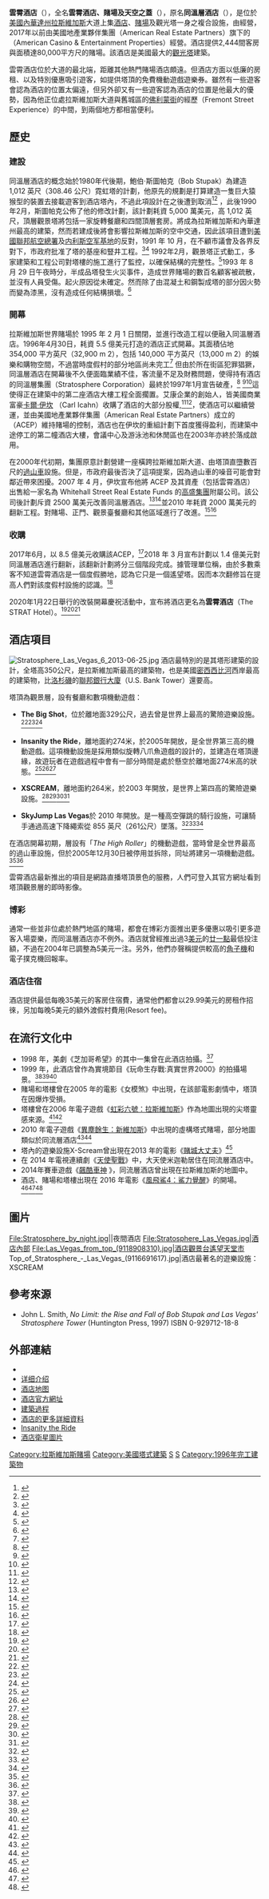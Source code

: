 {{Infobox building
|name = 雲霄酒店<br /><small>The STRAT</small>|
|logo = The Strat logo.png
|logo_caption = 
|image = Aerial view Casino Stratosphere LAS 09 2017 4912.jpg
|caption = 2017年的雲霄酒店
|altitude =
|cost={{US$|70 million}}
|groundbreaking_date = 1991年
|start_date =1992年
| topped_out_date     = 1995年
|opened_date = 1996年4月30日
|floor_area = 
|address = 2000 South 賭城大道
|location = 美國[[拉斯維加斯|拉斯維加斯]]
|building_type = [[觀光塔|觀光塔]]
|coordinates = {{Coord|36.147386|-115.155389|region:US-NV_type:landmark|display=inline,title}}
|antenna_spire = {{Convert|1149|ft|1|abbr=on}}
|floor_count = 
|status = 
|est_completion = 
|architect = Ned Baldwin
|developer = 鮑伯·斯圖帕克（Bob Stupak）
|elevator_count = 
|main_contractor = 
|architecture_firm = 
|structural_engineer = 
|services_engineer = 
|civil_engineer = 
|url = 
|references = 
|module={{Infobox casino
|embed=yes
|name        = 其他資訊
|mapframe=no
|rooms       = 2,427
|theme =
|date_opened = 
|space_gaming= {{convert|80000|sqft|abbr=on}}
|attractions = {{hlist|[[Big_Shot_(ride)|Big Shot]]|[[Insanity_(ride)|Insanity]]|[[X-Scream|X-Scream]]|[[SkyJump_Las_Vegas|SkyJump]]}}
|shows       = ''Viva Las Vegas'' (1996–2006)<br>''American Superstars'' (1996–2011)<br>''Bite'' (2004–12)<br>''Pin Up'' (2013–17)<br>''MJ Live''<br>''Celstia''
|notable_restaurants = {{hlist|Top of the World|McCall's Heartland Grill|Roxy's Diner}}
|owner       = {{link-en|金色娛樂|Golden Entertainment}}
|casino_type = 陸地
|renovations = 2000–01, 2004, 2010–12, 2018–20
|names_pre   = 同溫層酒店
|coordinates = 
|website     = {{URL|thestrat.com}}
}}}}
'''雲霄酒店'''（{{lang-en|The STRAT}}），全名'''雲霄酒店、賭場及天空之蓋'''（{{lang|en|The Strat Hotel, Casino and SkyPod}}），原名'''同溫層酒店'''（{{lang|en|Stratosphere Las Vegas}}），是位於[[美國|美國]][[內華達州|內華達州]][[拉斯維加斯|拉斯維加斯]]大道上集[[酒店|酒店]]、[[賭場|賭場]]及觀光塔一身之複合設施，由{{link-en|金色娛樂|Golden Entertainment}}經營，2017年以前由美國地產業夥伴集團（American Real Estate Partners）旗下的{{link-en|美國賭場及娛樂集團|American Casino & Entertainment Properties}}（American Casino & Entertainment Properties）經營。酒店提供2,444間客房與面積達80,000平方尺的賭場。該酒店是美國最大的[[觀光塔|觀光塔]]建築。

雲霄酒店位於大道的最北端，距離其他熱門賭場酒店頗遠。但酒店方面以低廉的房租、以及特別優惠吸引遊客，如提供塔頂的免費機動遊戲遊樂券。雖然有一些遊客會認為酒店的位置太偏遠，但另外卻又有一些遊客認為酒店的位置是他最大的優勢，因為他正位處拉斯維加斯大道與舊城區的[[佛利蒙街|佛利蒙街]]的經歷（Fremont Street Experience）的中間，到兩個地方都相當便利。

== 歷史 ==
=== 建設===
同溫層酒店的概念始於1980年代後期，鮑伯·斯圖帕克（Bob Stupak）為{{link-en|拉斯維加斯世界賭場|Vegas World}}建造 1,012 英尺（308.46 公尺）霓虹塔的計劃，他原先的規劃是打算建造一隻巨大猿猴型的裝置去接載遊客到酒店塔內，不過此項設計在之後遭到取消<ref name="Landmark">{{cite news|title=Stupak wants a landmark|url=https://www.newspapers.com/clip/9617823/reno_gazettejournal/|access-date=2017-03-20|work=[[Reno_Gazette-Journal|Reno Gazette-Journal]]|date=1989-10-07|archive-date=2017-03-21|archive-url=https://web.archive.org/web/20170321082939/https://www.newspapers.com/clip/9617823/reno_gazettejournal/|dead-url=no}}</ref><ref name="Sign">{{cite news|title=Vegas council turns down sign ordinance|url=https://www.newspapers.com/clip/9617842/reno_gazettejournal/|access-date=2017-03-20|work=Reno Gazette-Journal|date=1989-10-20|archive-date=2017-03-21|archive-url=https://web.archive.org/web/20170321084724/https://www.newspapers.com/clip/9617842/reno_gazettejournal/|dead-url=no}}</ref> ，此後1990年2月，斯圖帕克公佈了他的修改計劃，該計劃耗資 5,000 萬美元，高 1,012 英尺，頂層觀景塔將包括一家旋轉餐廳和四間頂層套房。將成為拉斯維加斯和內華達州最高的建築，然而若建成後將會影響拉斯維加斯的空中交通，因此該項目遭到[[美國聯邦航空總署|美國聯邦航空總署]]及[[内利斯空军基地|内利斯空军基地]]的反對，1991 年 10 月，在不顧市議會及各界反對下，市政府批准了塔的基座和豎井工程。<ref name=Breakfast>{{cite news|last=Carter|first=Geoff|title=Tourists For Breakfast: Designing Vegas|url=http://www.lasvegasweekly.com/2002/04_11/art_tfb.html|work=[[Las_Vegas_Weekly|Las Vegas Weekly]]|date=April 2002|archive-url=https://web.archive.org/web/20020621082703/http://www.lasvegasweekly.com/2002/04_11/art_tfb.html|archive-date=2002-06-21}}</ref><ref>{{cite news |last=Winsa |first=Patty |title=CN Tower built to last |url=https://www.thestar.com/news/gta/2014/02/23/cn_tower_built_to_last.html |access-date=2019-07-18 |work=[[Toronto_Star|Toronto Star]] |date=2014-02-23 |archive-date=2021-09-28 |archive-url=https://web.archive.org/web/20210928100248/https://www.thestar.com/news/gta/2014/02/23/cn_tower_built_to_last.html |dead-url=no }}</ref> 1992年2月，觀景塔正式動工，多家建築和工程公司對塔樓的施工進行了監控，以確保結構的完整性。<ref name="BattleCreek">{{cite news|title=Fire engulfs observation tower|url=https://www.newspapers.com/clip/9618662/battle_creek_enquirer/|access-date=2017-03-20|agency=Associated Press|date=1993-08-30|archive-date=2017-03-21|archive-url=https://web.archive.org/web/20170321084721/https://www.newspapers.com/clip/9618662/battle_creek_enquirer/|dead-url=no}}</ref>1993 年 8 月 29 日午夜時分，半成品塔發生火災事件，造成世界賭場的數百名顧客被疏散，並沒有人員受傷。起火原因從未確定。然而除了由混凝土和鋼製成塔的部分因火勢而變為漆黑，沒有造成任何結構損壞。<ref name="Rained">{{cite web |author=Elizabeth Holland and Steve Sebelius |url=http://www.lasvegassun.com/news/1993/aug/30/tower-fire-rained-debris/ |title=Tower fire rained debris |website=Las Vegas Sun |date=1993-08-30 |access-date=2016-03-12 |archive-date=2021-09-28 |archive-url=https://web.archive.org/web/20210928100250/https://lasvegassun.com/news/1993/aug/30/tower-fire-rained-debris/ |dead-url=no }}</ref>

===開幕===
拉斯維加斯世界賭場於 1995 年 2 月 1 日關閉，並進行改造工程以便融入同溫層酒店。1996年4月30日，耗資 5.5 億美元打造的酒店正式開幕。其面積佔地 354,000 平方英尺（32,900 m 2），包括 140,000 平方英尺（13,000 m 2）的娛樂和購物空間，不過當時度假村的部分地區尚未完工<ref>{{cite news |title=Workers dismantling crane |url=https://www.newspapers.com/newspage/477284277/ |work=Elko Daily Free Press |date=1995-10-11 |access-date=2019-07-27 |via=Newspapers.com |url-access=subscription |archive-date=2021-09-28 |archive-url=https://web.archive.org/web/20210928100249/https://www.newspapers.com/newspage/477284277/ |dead-url=no }}</ref> 但由於所在街區犯罪猖獗，同溫層酒店在開幕後不久便面臨業績不佳，客流量不足及財務問題，使得持有酒店的同溫層集團（Stratosphere Corporation）最終於1997年1月宣告破產，<ref>{{cite news |last=Steinhauer |first=Adam |title=Cash flow continues poor pace |url=http://www.lvrj.com/lvrj_home/1997/Mar-18-Tue-1997/business/5049631.html |work=Las Vegas Review-Journal |date=1997-03-18 |archive-url=https://web.archive.org/web/19991130003851/http://www.lvrj.com/lvrj_home/1997/Mar-18-Tue-1997/business/5049631.html |archive-date=1999-11-30}}</ref> <ref>{{cite news |last=Berns |first=Dave |title=Nasdaq to drop Stratosphere stock |url=http://www.lvrj.com/lvrj_home/1997/Apr-03-Thu-1997/business/5141699.html |work=Las Vegas Review-Journal |date=1997-04-03 |archive-url=https://web.archive.org/web/20000917213859/http://www.lvrj.com/lvrj_home/1997/Apr-03-Thu-1997/business/5141699.html |archive-date=2000-09-17}}</ref><ref>{{cite news |last=Steinhauer |first=Adam |title=Nasdaq removes Stratosphere listing |url=http://www.lvrj.com/lvrj_home/1997/May-01-Thu-1997/business/5301458.html |work=Las Vegas Review-Journal |date=1997-05-01 |archive-url=https://web.archive.org/web/20000916182234/http://www.lvrj.com/lvrj_home/1997/May-01-Thu-1997/business/5301458.html |archive-date=2000-09-16}}</ref>這使得正在建築中的第二座酒店大樓工程全面擱置。艾康企業的創始人，皆美國商業富豪[[卡尔·伊坎|卡爾‧伊坎]] （Carl Icahn）收購了酒店的大部分股權,<ref name=IcahnTower>{{cite news |last=Berns |first=Dave |title=Icahn could tower over Stratosphere |url=http://www.lvrj.com/lvrj_home/1997/Jun-27-Fri-1997/business/5620054.html |work=Las Vegas Review-Journal |date=1997-06-27 |archive-url=https://web.archive.org/web/19991011084321/http://www.lvrj.com/lvrj_home/1997/Jun-27-Fri-1997/business/5620054.html |archive-date=1999-10-11}}</ref><ref>{{cite news |last=Berns |first=Dave |title=Bond play timely for Icahn |url=http://www.lvrj.com/lvrj_home/1997/Jun-30-Mon-1997/business/5628000.html |work=Las Vegas Review-Journal |archive-url=https://web.archive.org/web/19970720115436/http://www.lvrj.com/lvrj_home/1997/Jun-30-Mon-1997/business/5628000.html |archive-date=1997-07-20}}</ref>，使酒店可以繼續營運，並由美國地產業夥伴集團（American Real Estate Partners）成立的{{link-en|美國賭場及娛樂集團|American Casino & Entertainment Properties}}（ACEP）維持賭場的控制，酒店也在伊坎的重組計劃下首度獲得盈利，而建築中途停工的第二幢酒店大樓，會議中心及游泳池和休閒區也在2003年亦終於落成啟用。

在2000年代初期，集團原意計劃營建一座橫跨拉斯維加斯大道、由塔頂直墮數百尺的[[過山車|過山車]]設施。但是，市政府最後否決了這項提案，因為過山車的噪音可能會對鄰近帶來困擾。2007 年 4 月，伊坎宣布他將 ACEP 及其資產（包括雲霄酒店）出售給一家名為 Whitehall Street Real Estate Funds 的[[高盛集團|高盛集團]]附屬公司。該公司後計劃斥資 2500 萬美元改善同溫層酒店。<ref>{{cite news |title=Icahn sells Southern Nevada casinos |url=https://www.reviewjournal.com/news/icahn-sells-southern-nevada-casinos/ |access-date=2020-12-16 |work=Las Vegas Review-Journal |date=2007-04-24 |archive-date=2021-10-15 |archive-url=https://web.archive.org/web/20211015031021/https://www.reviewjournal.com/news/icahn-sells-southern-nevada-casinos/ |dead-url=no }}</ref><ref>{{cite news |title=Deal with sky-high potential |url=https://www.reviewjournal.com/business/deal-with-sky-high-potential/ |access-date=2020-12-16 |work=Las Vegas Review-Journal |date=2007-04-29 |archive-date=2021-09-28 |archive-url=https://web.archive.org/web/20210928100248/https://www.reviewjournal.com/business/deal-with-sky-high-potential/ |dead-url=no }}</ref>並2010 年耗資 2000 萬美元的翻新工程。對賭場、正門、觀景臺餐廳和其他區域進行了改進。<ref name=SkyJump>{{cite web |url=https://www.reviewjournal.com/business/skyjump-renovations-seen-as-boost-for-stratosphere-parent/ |title=SkyJump, renovations seen as boost for Stratosphere parent |website=Las Vegas Review-Journal |date=2010-05-12 |access-date=2020-12-16 |archive-date=2021-09-28 |archive-url=https://web.archive.org/web/20210928100313/https://www.reviewjournal.com/business/skyjump-renovations-seen-as-boost-for-stratosphere-parent/ |dead-url=no }}</ref><ref>{{cite web |url=http://www.vegaschatter.com/story/2011/1/14/92236/5315/vegas-travel/The+Stratosphere+Has+Pretty+New+Rooms+with+a+View+of+the+Fontaine-Bust |title=Things To Do In Las Vegas - Attractions & Travel Guide - Condé Nast Traveler |website=Vegaschatter.com |access-date=2016-03-12 |archive-date=2015-08-28 |archive-url=https://web.archive.org/web/20150828174927/http://www.vegaschatter.com/story/2011/1/14/92236/5315/vegas-travel/The+Stratosphere+Has+Pretty+New+Rooms+with+a+View+of+the+Fontaine-Bust |dead-url=no }}</ref>

===收購===
2017年6月，{{link-en|金色娛樂|Golden Entertainment}}以 8.5 億美元收購該ACEP，<ref name="reviewjournal.com">{{cite web|url=https://www.reviewjournal.com/business/casinos-gaming/golden-closes-on-850m-deal-for-stratosphere-3-other-casinos/|title=Golden closes on $850M deal for Stratosphere, 3 other casinos|date=23 October 2017|work=Las Vegas Review-Journal|access-date=31 December 2017|archive-date=2021-09-28|archive-url=https://web.archive.org/web/20210928100348/https://www.reviewjournal.com/business/casinos-gaming/golden-closes-on-850m-deal-for-stratosphere-3-other-casinos/|dead-url=no}}</ref>2018 年 3 月宣布計劃以 1.4 億美元對同溫層酒店進行翻新，該翻新計劃將分三個階段完成。據管理單位稱，由於多數乘客不知道雲霄酒店是一個度假勝地，認為它只是一個遙望塔。因而本次翻修旨在提高人們對該度假村設施的認識。<ref>{{cite web|url=https://www.reviewjournal.com/business/casinos-gaming/golden-entertainment-to-invest-140m-in-stratosphere/|title=Golden Entertainment to invest $140M in Stratosphere|date=15 March 2018|website=Las Vegas Review-Journal|access-date=31 March 2018|archive-date=2021-09-28|archive-url=https://web.archive.org/web/20210928100301/https://www.reviewjournal.com/business/casinos-gaming/golden-entertainment-to-invest-140m-in-stratosphere/|dead-url=no}}</ref>

2020年1月22日舉行的改裝開幕慶祝活動中，宣布將酒店更名為'''雲霄酒店'''（The STRAT Hotel）。<ref>{{cite news |title=Sammy Hagar, Rick Springfield celebrate reinvention of The STRAT |url=https://www.ktnv.com/positivelylv/rock-icon-sammy-hagar-and-rick-springfield-celebrate-reinvention-of-the-strat |access-date=2020-01-24 |work=KTNV |date=2020-01-23 |archive-date=2021-09-28 |archive-url=https://web.archive.org/web/20210928100301/https://www.ktnv.com/positivelylv/rock-icon-sammy-hagar-and-rick-springfield-celebrate-reinvention-of-the-strat |dead-url=no }}</ref><ref>{{cite news |last=Miller |first=Cody |title=Sammy Hagar, Rick Springfield join Governor Sisolak for reopening of The STRAT |url=https://news3lv.com/news/local/sammy-hagar-rick-springfield-join-governor-sisolak-for-reopening-of-the-strat |access-date=2020-01-24 |work=KSNV |date=2020-01-22 |archive-date=2021-09-28 |archive-url=https://web.archive.org/web/20210928100247/https://news3lv.com/news/local/sammy-hagar-rick-springfield-join-governor-sisolak-for-reopening-of-the-strat |dead-url=no }}</ref><ref>{{cite news |last=Mancini |first=Al |title=Sammy Hagar to be guest bartender at The Strat on Jan. 22 |url=https://www.reviewjournal.com/entertainment/food/sammy-hagar-to-be-guest-bartender-at-the-strat-on-jan-22-1932810/ |access-date=2020-01-24 |work=Las Vegas Review-Journal |date=2020-01-10 |archive-date=2021-09-28 |archive-url=https://web.archive.org/web/20210928100251/https://www.reviewjournal.com/entertainment/food/sammy-hagar-to-be-guest-bartender-at-the-strat-on-jan-22-1932810/ |dead-url=no }}</ref>


== 酒店項目 ==
[[File:Stratosphere_Las_Vegas_6_2013-06-25.jpg|left]]
酒店最特別的是其塔形建築的設計，全塔高350公尺，是拉斯維加斯最高的建築物，也是美國[[密西西比河|密西西比河]]西岸最高的建築物，比[[洛杉磯|洛杉磯]]的[[聯邦銀行大廈|聯邦銀行大廈]]（U.S. Bank Tower）還要高。

塔頂為觀景層，設有餐廳和數項機動遊戲：
* '''The Big Shot'''，位於離地面329公尺，過去曾是世界上最高的驚險遊樂設施。<ref name=NewKind>{{cite news |title=For Las Vegas, a New Kind of High Roller |url=https://www.latimes.com/archives/la-xpm-1996-04-29-mn-63927-story.html |access-date=2020-12-22 |work=Los Angeles Times |date=1996-04-29 |archive-date=2021-09-28 |archive-url=https://web.archive.org/web/20210928100300/https://www.latimes.com/archives/la-xpm-1996-04-29-mn-63927-story.html |dead-url=no }}</ref><ref name=Deals>{{cite news |title=Las Vegas Deals Some of Its Fun Away From Tables |url=https://www.latimes.com/archives/la-xpm-1996-05-19-ca-5759-story.html |access-date=2020-12-22 |work=Los Angeles Times |date=1996-05-19 |archive-date=2020-11-06 |archive-url=https://web.archive.org/web/20201106222038/https://www.latimes.com/archives/la-xpm-1996-05-19-ca-5759-story.html |dead-url=no }}</ref><ref>{{cite news |last=Padgett |first=Sonya |title=Feel the G-Forces |url=https://www.reviewjournal.com/life/feel-the-g-forces/ |access-date=2020-12-22 |work=Las Vegas Review-Journal |date=2007-06-03 |archive-date=2021-09-28 |archive-url=https://web.archive.org/web/20210928100311/https://www.reviewjournal.com/life/feel-the-g-forces/ |dead-url=no }}</ref>

* '''Insanity the Ride'''，離地面約274米，於2005年開放，是全世界第三高的機動遊戲。這項機動設施是採用類似旋轉八爪魚遊戲的設計的，並建造在塔頂邊緣，故遊玩者在遊戲過程中會有一部分時間是處於懸空於離地面274米高的狀態。<ref>{{cite news |last=Stutz |first=Howard |title=Stratosphere's latest act of thrill |url=http://www.reviewjournal.com/lvrj_home/2004/Nov-18-Thu-2004/business/25290829.html |work=Las Vegas Review-Journal |date=2004-11-18 |archive-url=https://web.archive.org/web/20041120044222/http://www.reviewjournal.com/lvrj_home/2004/Nov-18-Thu-2004/business/25290829.html |archive-date=2004-11-20}}</ref><ref>{{cite news |last=Padgett |first=Sonya |title=Not for the Meek: Going Insane |url=http://www.reviewjournal.com/lvrj_home/2005/Mar-17-Thu-2005/living/26052603.html |work=Las Vegas Review-Journal |date=2005-03-17 |archive-url=https://web.archive.org/web/20050427053355/http://www.reviewjournal.com/lvrj_home/2005/Mar-17-Thu-2005/living/26052603.html |archive-date=2005-04-27}}</ref><ref>{{cite news |last=Terry |first=Kira |title='Insanity' on Stratosphere makes CNN's 'daredevil' list |url=https://www.reviewjournal.com/news/insanity-on-stratosphere-makes-cnns-daredevil-list/ |access-date=2020-12-22 |work=Las Vegas Review-Journal |date=2014-03-19 |archive-date=2021-09-28 |archive-url=https://web.archive.org/web/20210928100337/https://www.reviewjournal.com/news/insanity-on-stratosphere-makes-cnns-daredevil-list/ |dead-url=no }}</ref>

* '''XSCREAM'''，離地面約264米，於2003 年開放，是世界上第四高的驚險遊樂設施。<ref>{{cite news |last=Jones |first=Chris |title=For Stratosphere, X marks the shot |url=http://www.reviewjournal.com/lvrj_home/2003/Jun-20-Fri-2003/business/21568520.html |work=Las Vegas Review-Journal |date=2003-06-30 |archive-url=https://web.archive.org/web/20041208183922/http://www.reviewjournal.com/lvrj_home/2003/Jun-20-Fri-2003/business/21568520.html |archive-date=2004-12-08}}</ref><ref>{{cite news |title=A ride rises on Las Vegas Boulevard |url=https://lasvegassun.com/news/2003/oct/14/a-ride-rises-on-las-vegas-boulevard/ |access-date=2020-12-22 |work=Las Vegas Sun |date=2003-10-14 |archive-date=2021-09-28 |archive-url=https://web.archive.org/web/20210928100246/https://lasvegassun.com/news/2003/oct/14/a-ride-rises-on-las-vegas-boulevard/ |dead-url=no }}</ref><ref>{{cite news |last=Mihailovich |first=Steven |title=Stratosphere screams for growth |url=http://www.lvbusinesspress.com:80/articles/2003/11/07/news/news01scream.txt |work=Las Vegas Business Press |date=2003-11-07 |archive-url=https://web.archive.org/web/20031205095337/http://www.lvbusinesspress.com/articles/2003/11/07/news/news01scream.txt |archive-date=2003-12-05 |accessdate=2022-02-13 |dead-url=no }}</ref><ref>{{cite news |last=Padgett |first=Sonya |title=Assignment: X Scream |url=http://www.reviewjournal.com/lvrj_home/2003/Nov-04-Tue-2003/living/22495019.html |work=Las Vegas Review-Journal |date=2003-11-04 |archive-url=https://web.archive.org/web/20050313033509/http://www.reviewjournal.com/lvrj_home/2003/Nov-04-Tue-2003/living/22495019.html |archive-date=2005-03-13}}</ref>

*'''SkyJump Las Vegas'''於 2010 年開放。是一種高空彈跳的騎行設施，可讓騎手通過高速下降繩索從 855 英尺（261公尺）墜落。<ref>{{cite news |last=Winder |first=Carl |title=He's Sky Master at the Vegas Stratosphere: 'I throw people off' |url=http://articles.latimes.com/2013/may/18/nation/la-na-nn-sky-master-las-vegas-stratosphere-20130517 |access-date=2019-02-09 |work=Los Angeles Times |date=2013-05-18 |archive-date=2017-06-14 |archive-url=https://web.archive.org/web/20170614022359/http://articles.latimes.com/2013/may/18/nation/la-na-nn-sky-master-las-vegas-stratosphere-20130517 |dead-url=no }}</ref><ref>{{cite news |title=Stratosphere debuts world record-setting thrill ride |url=https://lasvegassun.com/news/2010/apr/20/stratosphere-debuts-world-record-setting-thrill-ri/ |access-date=2020-12-22 |work=Las Vegas Sun |date=2010-04-20 |archive-date=2021-04-20 |archive-url=https://web.archive.org/web/20210420180346/https://lasvegassun.com/news/2010/apr/20/stratosphere-debuts-world-record-setting-thrill-ri/ |dead-url=no }}</ref><ref>{{cite news |title=Stratosphere takes new leap with thrill ride |url=https://www.reviewjournal.com/entertainment/stratosphere-takes-new-leap-with-thrill-ride/ |access-date=2020-12-22 |work=Las Vegas Review-Journal |date=2010-04-21 |archive-date=2021-09-28 |archive-url=https://web.archive.org/web/20210928100259/https://www.reviewjournal.com/entertainment/stratosphere-takes-new-leap-with-thrill-ride/ |dead-url=no }}</ref> 


在酒店開幕初期，層設有「''The High Roller''」的機動遊戲，當時曾是全世界最高的過山車設施，但於2005年12月30日被停用並拆除，同址將建另一項機動遊戲。<ref>{{cite news |title=Two wheels fall off Tower roller coaster |url=https://lasvegassun.com/news/1996/dec/27/two-wheels-fall-off-tower-roller-coaster/ |work=Las Vegas Sun |date=1996-12-27 |accessdate=2021-09-28 |archive-date=2016-10-13 |archive-url=https://web.archive.org/web/20161013151325/http://lasvegassun.com/news/1996/dec/27/two-wheels-fall-off-tower-roller-coaster/ |dead-url=no }}</ref><ref name=Twist>{{cite news |last=Smith |first=Hubble |title=One Final Twist |url=http://www.reviewjournal.com/lvrj_home/2005/Dec-29-Thu-2005/business/5093345.html |work=Las Vegas Review-Journal |date=2005-12-29 |archive-url=https://web.archive.org/web/20051231054426/http://www.reviewjournal.com/lvrj_home/2005/Dec-29-Thu-2005/business/5093345.html |archive-date=2005-12-31}}</ref> 

雲霄酒店最新推出的項目是網路直播塔頂景色的服務，人們可登入其官方網址看到塔頂觀景層的即時影像。

=== 博彩 ===
通常一些並非位處於熱門地區的賭場，都會在博彩方面推出更多優惠以吸引更多遊客入場耍樂，而同溫層酒店亦不例外。酒店就曾經推出過3[[美元|美元]]的[[廿一點|廿一點]]最低投注額，不過在2004年已調整為5美元一注。另外，他們亦聲稱提供較高的[[角子機|角子機]]和電子撲克機回報率。

=== 酒店住宿 ===
酒店提供最低每晚35美元的客房住宿費，通常他們都會以29.99美元的房租作招徠，另加每晚5美元的額外渡假村費用(Resort fee)。

==在流行文化中 ==
*1998 年，美劇《芝加哥希望》的其中一集曾在此酒店拍攝。<ref>{{cite news |last=Cling |first=Carol |title='Chicago Hope' prepares to wrap up Las Vegas stay |url=http://www.lvrj.com/lvrj_home/1998/Feb-02-Mon-1998/lifestyles/6871922.html |work=Las Vegas Review-Journal |date=1998-02-02 |archive-url=https://web.archive.org/web/20000914210615/http://www.lvrj.com/lvrj_home/1998/Feb-02-Mon-1998/lifestyles/6871922.html |archive-date=2000-09-14}}</ref>
*1999 年，此酒店曾作為實境節目《玩命生存戰:真實世界2000》的拍攝場景。<ref name="Cling">{{cite news |last=Cling |first=Carol |title=Fall TV season keeps Vegas hopping with business |url=http://www.lvrj.com/lvrj_home/1999/Sep-27-Mon-1999/lifestyles/12020643.html |work=Las Vegas Review-Journal |date=1999-09-27 |archive-url=https://web.archive.org/web/20010430142649/http://www.lvrj.com/lvrj_home/1999/Sep-27-Mon-1999/lifestyles/12020643.html |archive-date=2001-04-30}}</ref><ref>{{cite news |last=Clarke |first=Norm |title=MTV adventurers' wake-up call: bungee jump from Stratosphere |url=http://nl.newsbank.com/sites/lvrb/ |access-date=2019-02-09 |work=Las Vegas Review-Journal |date=1999-09-29 |url-access=subscription |archive-date=2019-02-09 |archive-url=https://web.archive.org/web/20190209232400/http://nl.newsbank.com/sites/lvrb/ |dead-url=yes }}</ref><ref>{{cite news |last=Leong |first=Grace |title=Bungee jumping resumes at Stratosphere |url=https://lasvegassun.com/news/1999/sep/30/bungee-jumping-resumes-at-stratosphere/ |access-date=2019-02-09 |work=Las Vegas Sun |date=1999-09-30 |archive-date=2021-09-28 |archive-url=https://web.archive.org/web/20210928100248/https://lasvegassun.com/news/1999/sep/30/bungee-jumping-resumes-at-stratosphere/ |dead-url=no }}</ref>
*賭場和塔樓曾在2005 年的電影《女模煞》中出現，在該部電影劇情中，塔頂在因爆炸受損。
*塔樓曾在2006 年電子遊戲《[[虹彩六號：拉斯維加斯|虹彩六號：拉斯維加斯]]》作為地圖出現的尖塔靈感來源。<ref>{{cite web |title=STRATOSPHERE CASINO LANDS EXPLOSIVE MOVIE PROMOTION |url=https://adage.com/article/madisonvine-case-study/stratosphere-casino-lands-explosive-movie-promotion/47196/ |website=adage.com |access-date=7 January 2019 |archive-date=2019-04-14 |archive-url=https://web.archive.org/web/20190414012357/https://adage.com/article/madisonvine-case-study/stratosphere-casino-lands-explosive-movie-promotion/47196 |dead-url=no }}</ref><ref>{{cite web |last1=Miller |first1=Jonathan |title=Rainbow Six Vegas: A Night on the Town |url=https://www.ign.com/articles/2006/11/02/rainbow-six-vegas-a-night-on-the-town |website=IGN |access-date=7 January 2019 |date=1 November 2006 |archive-date=2021-09-28 |archive-url=https://web.archive.org/web/20210928100248/https://www.ign.com/articles/2006/11/02/rainbow-six-vegas-a-night-on-the-town |dead-url=no }}</ref>
*2010 年電子遊戲《[[異塵餘生：新維加斯|異塵餘生：新維加斯]]》中出現的虛構塔式賭場，部分地圖類似於同流層酒店<ref>{{cite news |last=Witcher |first=T.R. |title=Unexpected Art |url=https://vegasseven.com/2010/11/04/unexpected-art/ |work=VegasSeven |date=2010-11-04 |archive-url=https://web.archive.org/web/20151208081545/https://vegasseven.com/2010/11/04/unexpected-art/ |archive-date=2015-12-08}}</ref><ref>{{cite web |title=Location 23: The Strip - Lucky 38 |url=http://www.falloutnewvegastour.com/2011/04/location-23-strip-lucky-38.html |access-date=7 January 2019 |archive-date=2021-09-28 |archive-url=https://web.archive.org/web/20210928100249/http://www.falloutnewvegastour.com/2011/04/location-23-strip-lucky-38.html |dead-url=no }}</ref>
*塔內的遊樂設施X-Scream曾出現在2013 年的電影《[[賭城大丈夫|賭城大丈夫]]》<ref>{{cite news |last=Lawrence |first=Christopher |title=Stratosphere proves trickiest place for director in shooting 'Last Vegas' |url=https://www.reviewjournal.com/entertainment/stratosphere-proves-trickiest-place-for-director-in-shooting-last-vegas/ |access-date=2020-12-22 |work=Las Vegas Review-Journal |date=2013-10-30 |archive-date=2021-09-28 |archive-url=https://web.archive.org/web/20210928100307/https://www.reviewjournal.com/entertainment/stratosphere-proves-trickiest-place-for-director-in-shooting-last-vegas/ |dead-url=no }}</ref>
*在 2014 年電視連續劇《[[天使聖戰|天使聖戰]]》中，大天使米迦勒居住在同流層酒店中。
*2014年賽車遊戲《[[飆酷車神|飆酷車神]] 》，同流層酒店曾出現在拉斯維加斯的地圖中。
*酒店、賭場和塔樓出現在 2016 年電影《[[風飛鯊4：鯊力覺醒|風飛鯊4：鯊力覺醒]]》的開場。<ref>{{cite web |last1=Tran |first1=Edmond |title=The Crew 2 Review - On The Road Again |url=https://www.gamespot.com/reviews/the-crew-2-review-on-the-road-again/1900-6416936/ |website=GameSpot |access-date=7 January 2019 |date=4 July 2018 |archive-date=2022-01-17 |archive-url=https://web.archive.org/web/20220117205645/https://www.gamespot.com/reviews/the-crew-2-review-on-the-road-again/1900-6416936/ |dead-url=no }}</ref><ref>{{cite web |title=Scene In Nevada: Sharknado 4: The 4th Awakens |url=https://nevadafilm.com/scene-in-nevada-sharknado-4-the-4th-awakens/ |website=Nevada Film Office |access-date=7 January 2019 |date=2 May 2018 |archive-date=2021-09-28 |archive-url=https://web.archive.org/web/20210928100301/https://nevadafilm.com/scene-in-nevada-sharknado-4-the-4th-awakens/ |dead-url=no }}</ref><ref>{{cite news |last=Clarke |first=Norm |title=The towering 'Sharknado'? Stratosphere might land a role |url=https://www.reviewjournal.com/norm-clarke/the-towering-sharknado-stratosphere-might-land-role |access-date=2020-12-22 |work=Las Vegas Review-Journal |date=2016-03-04 |archive-date=2016-05-12 |archive-url=https://web.archive.org/web/20160512084207/http://www.reviewjournal.com/norm-clarke/the-towering-sharknado-stratosphere-might-land-role |dead-url=no }}</ref>

== 圖片 ==
<gallery mode="packed" heights="200">
File:Stratosphere_by_night.jpg||夜間酒店
File:Stratosphere_Las_Vegas.jpg|酒店內部
File:Las_Vegas_from_top_(9118908310).jpg|酒店觀景台遙望天堂市
Top_of_Stratosphere_-_Las_Vegas_(9116691617).jpg|酒店最著名的遊樂設施：XSCREAM
</gallery>
== 參考來源 ==
{{reflist|30em}}

* John L. Smith, ''No Limit: the Rise and Fall of Bob Stupak and Las Vegas' Stratosphere Tower'' (Huntington Press, 1997) ISBN 0-929712-18-8

== 外部連結 ==
{{Commonscat|Stratosphere Las Vegas}}
* {{official|https://www.thestrat.com/}}
* [http://cs.hoteljoint.com/Hotel/Stratosphere_Hotel_Las_Vegas.htm 详细介绍]{{Dead link|date=2019年4月 |bot=InternetArchiveBot |fix-attempted=yes }}
* [http://cs.hoteljoint.com/Hotel.aspx?fileName=Stratosphere_Hotel_Las_Vegas&tabId=Map 酒店地图]{{Dead link|date=2019年4月 |bot=InternetArchiveBot |fix-attempted=yes }}
* [http://www.stratospherehotel.com/ 酒店官方網址] {{Wayback|url=http://www.stratospherehotel.com/ |date=20110819152058 }}
* [http://www.pcap.com/strato3.htm 建築過程] {{Wayback|url=http://www.pcap.com/strato3.htm |date=20071028091921 }}
* [http://www.structurae.net/structures/data/index.cfm?ID=s0003279 酒店的更多詳細資料] {{Wayback|url=http://www.structurae.net/structures/data/index.cfm?ID=s0003279 |date=20140528023210 }}
* [https://web.archive.org/web/20060426045903/http://www.insanityride.com/ Insanity the Ride]
* [http://maps.google.com/maps?ll=36.147487,-115.156213&spn=0.005096,0.007918&t=k&hl=en 酒店衛星圖片]

{{拉斯維加斯大道}}

[[Category:拉斯維加斯賭場|Category:拉斯維加斯賭場]]
[[Category:美國塔式建築|Category:美國塔式建築]]
[[Category:賭城大道|S]]
[[Category:內華達州地標|S]]
[[Category:1996年完工建築物|Category:1996年完工建築物]]